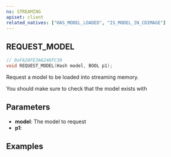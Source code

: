 ```yaml
---
ns: STREAMING
apiset: client
related_natives: ["HAS_MODEL_LOADED", "IS_MODEL_IN_CDIMAGE"]
---
```

## REQUEST_MODEL

```c
// 0xFA28FE3A6246FC30
void REQUEST_MODEL(Hash model, BOOL p1);
```

Request a model to be loaded into streaming memory.

You should make sure to check that the model exists with <Native name="IS_MODEL_IN_CDIMAGE" />

## Parameters
* **model**: The model to request
* **p1**:

## Examples
<SharedExamples name="CreatePed" />
